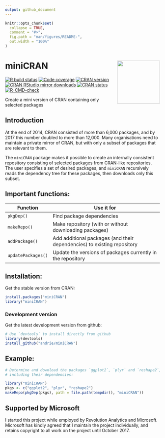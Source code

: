 ```yaml
---
output: github_document
---
```


<!-- README.md is generated from README.Rmd. Please edit that file -->

```r
knitr::opts_chunk$set(
  collapse = TRUE,
  comment = "#>",
  fig.path = "man/figures/README-",
  out.width = "100%"
)
```

# miniCRAN <img src='man/figures/miniCRAN-logo.png' align="right" height="139" />

<!-- badges: start -->
[![R build status](https://github.com/andrie/miniCRAN/workflows/R-CMD-check/badge.svg)](https://github.com/andrie/miniCRAN/actions)
[![Code coverage](https://codecov.io/gh/andrie/miniCRAN/branch/main/graph/badge.svg)](https://codecov.io/gh/andrie/miniCRAN?branch=main)
[![CRAN version](http://www.r-pkg.org/badges/version/miniCRAN)](http://www.r-pkg.org/pkg/miniCRAN)
[![CRAN RStudio mirror downloads](http://cranlogs.r-pkg.org/badges/miniCRAN)](http://www.r-pkg.org/pkg/miniCRAN)
[![CRAN status](https://www.r-pkg.org/badges/version/miniCRAN)](https://cran.r-project.org/package=miniCRAN)
[![R-CMD-check](https://github.com/andrie/miniCRAN/workflows/R-CMD-check/badge.svg)](https://github.com/andrie/miniCRAN/actions)
<!-- badges: end -->

Create a mini version of CRAN containing only selected packages


## Introduction

At the end of 2014, CRAN consisted of more than 6,000 packages, and by 2017 this number doubled to more than 12,000.  Many organisations need to maintain a private mirror of CRAN, but with only a subset of packages that are relevant to them.

The `miniCRAN` package makes it possible to create an internally consistent repository consisting of selected packages from CRAN-like repositories.  The user specifies a set of desired packages, and `miniCRAN` recursively reads the dependency tree for these packages, then downloads only this subset.  

## Important functions:

Function           | Use it for
--------------     | ------------------------------------------
`pkgDep()`         | Find package dependencies
`makeRepo()`       | Make repository (with or without downloading packages)
`addPackage()`     | Add additional packages (and their dependencies) to existing repository
`updatePackages()` | Update the versions of packages currently in the repository

## Installation:

Get the stable version from CRAN:

```r
install.packages("miniCRAN")
library("miniCRAN")
```

### Development version

Get the latest development version from github:

```r
# Use `devtools` to install directly from github
library(devtools)
install_github("andrie/miniCRAN")
```

## Example:

```r
# Determine and download the packages `ggplot2`, `plyr` and `reshape2`, 
# including their dependencies:

library("miniCRAN")
pkgs <- c("ggplot2", "plyr", "reshape2")
makeRepo(pkgDep(pkgs), path = file.path(tempdir(), "miniCRAN"))
```

## Supported by Microsoft

I started this project while employed by Revolution Analytics and Microsoft.  Microsoft has kindly agreed that I maintain the project individually, and retains copyright to all work on the project until October 2017.

